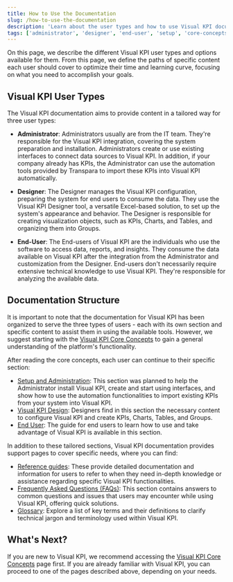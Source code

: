 ```yaml
---
title: How to Use the Documentation
slug: /how-to-use-the-documentation
description: 'Learn about the user types and how to use Visual KPI documentation.'
tags: ['administrator', 'designer', 'end-user', 'setup', 'core-concepts']
---
```


On this page, we describe the different Visual KPI user types and options available for them. From this page, we define the paths of specific content each user should cover to optimize their time and learning curve, focusing on what you need to accomplish your goals.

## Visual KPI User Types

The Visual KPI documentation aims to provide content in a tailored way for three user types:

- **Administrator**: Administrators usually are from the IT team. They're responsible for the Visual KPI integration, covering the system preparation and installation. Administrators create or use existing interfaces to connect data sources to Visual KPI. In addition, if your company already has KPIs, the Administrator can use the automation tools provided by Transpara to import these KPIs into Visual KPI automatically.

- **Designer**: The Designer manages the Visual KPI configuration, preparing the system for end users to consume the data. They use the Visual KPI Designer tool, a versatile Excel-based solution, to set up the system's appearance and behavior. The Designer is responsible for creating visualization objects, such as KPIs, Charts, and Tables, and organizing them into Groups.

- **End-User**: The End-users of Visual KPI are the individuals who use the software to access data, reports, and insights. They consume the data available on Visual KPI after the integration from the Administrator and customization from the Designer. End-users don't necessarily require extensive technical knowledge to use Visual KPI. They're responsible for analyzing the available data.

## Documentation Structure

It is important to note that the documentation for Visual KPI has been organized to serve the three types of users - each with its own section and specific content to assist them in using the available tools. However, we suggest starting with the [Visual KPI Core Concepts](/core-concepts) to gain a general understanding of the platform's functionality.

After reading the core concepts, each user can continue to their specific section:

- [Setup and Administration](/setup-and-administration): This section was planned to help the Administrator install Visual KPI, create and start using interfaces, and show how to use the automation functionalities to import existing KPIs from your system into Visual KPI.
- [Visual KPI Design](/visual-kpi-designer/overview): Designers find in this section the necessary content to configure Visual KPI and create KPIs, Charts, Tables, and Groups.
- [End User](/end-user/overview): The guide for end users to learn how to use and take advantage of Visual KPI is available in this section.

In addition to these tailored sections, Visual KPI documentation provides support pages to cover specific needs, where you can find:

- [Reference guides](/references): These provide detailed documentation and information for users to refer to when they need in-depth knowledge or assistance regarding specific Visual KPI functionalities.
- [Frequently Asked Questions (FAQs)](/faqs): This section contains answers to common questions and issues that users may encounter while using Visual KPI, offering quick solutions.
- [Glossary](/glossary): Explore a list of key terms and their definitions to clarify technical jargon and terminology used within Visual KPI.

## What's Next?

If you are new to Visual KPI, we recommend accessing the [Visual KPI Core Concepts](/core-concepts) page first. If you are already familiar with Visual KPI, you can proceed to one of the pages described above, depending on your needs.

